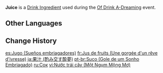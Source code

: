 {{Item Infobox
|id           = 410003
|title        = Juice
|image        = Item Juice (Of Drink A-Dreaming).png
|type         = Drink Ingredients
|group        = Event Items
|description  = Large and full [[Sunsettia]]s have been hand-juiced to make this delicious sweet-and-sour extract.
|quality      = 1
|event        = Of Drink A-Dreaming
}}
'''Juice''' is a [[Drink Ingredient]] used during the [[Of Drink A-Dreaming]] event.

==Other Languages==
{{Other Languages
|en      = Juice
|zhs     = 果汁
|zhs_rm  = Guǒzhī
|zht     = 果汁
|zht_rm  = Guǒzhī
|zh_tl   = Fruit Juice
|ja      = 果汁
|ja_rm   = Kajuu
|ja_tl   = Fruit Juice
|ko      = 주스
|ko_tl   = Juice
|es      = Jugo
|es_tl   = Juice
|fr      = Jus de fruits
|fr_tl   = Fruit Juice
|ru      = Сок
|ru_tl   = Juice
|th      = Juice
|vi      = Nước trái cây
|vi_tl   = Fruit Juice
|de      = Saft
|de_tl   = Juice
|id      = Jus
|id_tl   = Juice
|pt      = Suco
|pt_tl   = Juice
}}

==Change History==
{{Change History|2.5}}

[[es:Jugo (Sueños embriagadores)]]
[[fr:Jus de fruits (Une gorgée d'un rêve d'ivresse)]]
[[ja:果汁 (酌み交す酔夢)]]
[[pt-br:Suco (Gole de um Sonho Embriagado)]]
[[ru:Сок]]
[[vi:Nước trái cây (Một Ngụm Mộng Mơ)]]